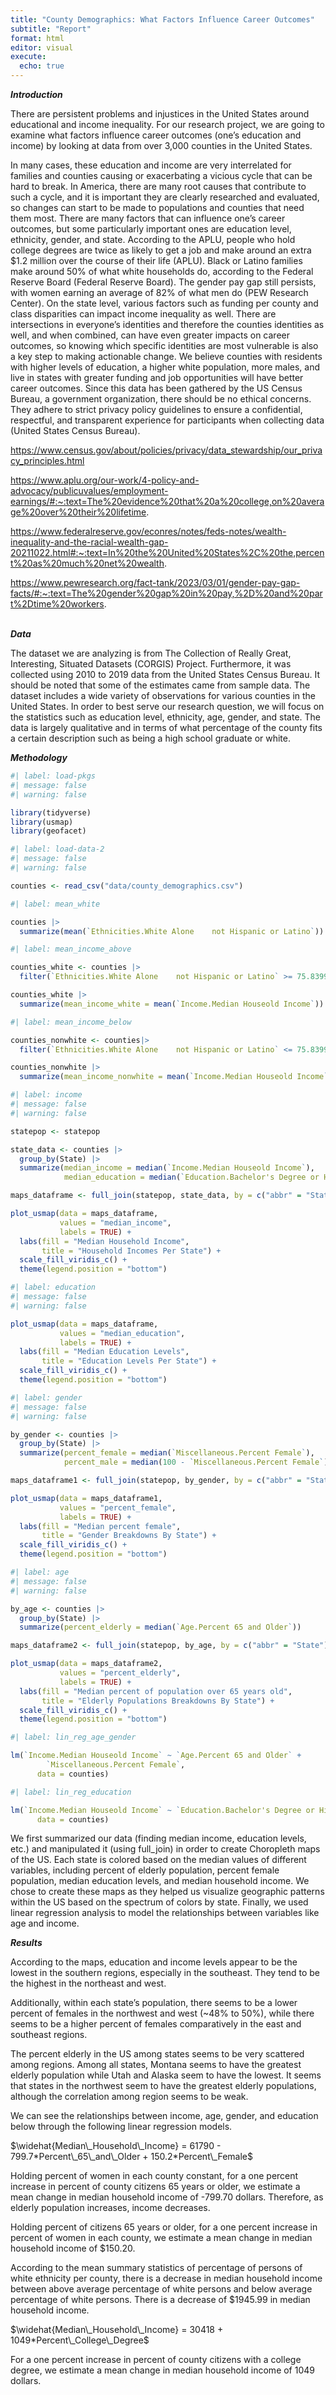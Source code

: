 ```yaml
---
title: "County Demographics: What Factors Influence Career Outcomes"
subtitle: "Report"
format: html
editor: visual
execute:
  echo: true
---
```


***Introduction***

There are persistent problems and injustices in the United States around educational and income inequality. For our research project, we are going to examine what factors influence career outcomes (one's education and income) by looking at data from over 3,000 counties in the United States.

In many cases, these education and income are very interrelated for families and counties causing or exacerbating a vicious cycle that can be hard to break. In America, there are many root causes that contribute to such a cycle, and it is important they are clearly researched and evaluated, so changes can start to be made to populations and counties that need them most. There are many factors that can influence one's career outcomes, but some particularly important ones are education level, ethnicity, gender, and state. According to the APLU, people who hold college degrees are twice as likely to get a job and make around an extra \$1.2 million over the course of their life (APLU). Black or Latino families make around 50% of what white households do, according to the Federal Reserve Board (Federal Reserve Board). The gender pay gap still persists, with women earning an average of 82% of what men do (PEW Research Center). On the state level, various factors such as funding per county and class disparities can impact income inequality as well. There are intersections in everyone's identities and therefore the counties identities as well, and when combined, can have even greater impacts on career outcomes, so knowing which specific identities are most vulnerable is also a key step to making actionable change. We believe counties with residents with higher levels of education, a higher white population, more males, and live in states with greater funding and job opportunities will have better career outcomes. Since this data has been gathered by the US Census Bureau, a government organization, there should be no ethical concerns. They adhere to strict privacy policy guidelines to ensure a confidential, respectful, and transparent experience for participants when collecting data (United States Census Bureau).

<https://www.census.gov/about/policies/privacy/data_stewardship/our_privacy_principles.html>

<https://www.aplu.org/our-work/4-policy-and-advocacy/publicuvalues/employment-earnings/#:~:text=The%20evidence%20that%20a%20college,on%20average%20over%20their%20lifetime>.

<https://www.federalreserve.gov/econres/notes/feds-notes/wealth-inequality-and-the-racial-wealth-gap-20211022.html#:~:text=In%20the%20United%20States%2C%20the,percent%20as%20much%20net%20wealth>.

<https://www.pewresearch.org/fact-tank/2023/03/01/gender-pay-gap-facts/#:~:text=The%20gender%20gap%20in%20pay,%2D%20and%20part%2Dtime%20workers>.

\
***Data***

The dataset we are analyzing is from The Collection of Really Great, Interesting, Situated Datasets (CORGIS) Project. Furthermore, it was collected using 2010 to 2019 data from the United States Census Bureau. It should be noted that some of the estimates came from sample data. The dataset includes a wide variety of observations for various counties in the United States. In order to best serve our research question, we will focus on the statistics such as education level, ethnicity, age, gender, and state. The data is largely qualitative and in terms of what percentage of the county fits a certain description such as being a high school graduate or white.\

***Methodology***

```r
#| label: load-pkgs
#| message: false
#| warning: false

library(tidyverse)
library(usmap)
library(geofacet)
```

```r
#| label: load-data-2
#| message: false
#| warning: false

counties <- read_csv("data/county_demographics.csv")
```

```r
#| label: mean_white

counties |>
  summarize(mean(`Ethnicities.White Alone	 not Hispanic or Latino`))
```

```r
#| label: mean_income_above

counties_white <- counties |>
  filter(`Ethnicities.White Alone	 not Hispanic or Latino` >= 75.83992)

counties_white |>
  summarize(mean_income_white = mean(`Income.Median Houseold Income`))
```

```r
#| label: mean_income_below

counties_nonwhite <- counties|>
  filter(`Ethnicities.White Alone	 not Hispanic or Latino` <= 75.83992) 

counties_nonwhite |>
  summarize(mean_income_nonwhite = mean(`Income.Median Houseold Income`))
```

```r
#| label: income
#| message: false
#| warning: false

statepop <- statepop

state_data <- counties |>
  group_by(State) |>
  summarize(median_income = median(`Income.Median Houseold Income`),
            median_education = median(`Education.Bachelor's Degree or Higher`))

maps_dataframe <- full_join(statepop, state_data, by = c("abbr" = "State")) 

plot_usmap(data = maps_dataframe,
           values = "median_income",
           labels = TRUE) +
  labs(fill = "Median Household Income", 
       title = "Household Incomes Per State") +
  scale_fill_viridis_c() +
  theme(legend.position = "bottom") 

```

```r
#| label: education
#| message: false
#| warning: false

plot_usmap(data = maps_dataframe,
           values = "median_education",
           labels = TRUE) +
  labs(fill = "Median Education Levels", 
       title = "Education Levels Per State") +
  scale_fill_viridis_c() +
  theme(legend.position = "bottom") 

```

```r
#| label: gender
#| message: false
#| warning: false

by_gender <- counties |>
  group_by(State) |>
  summarize(percent_female = median(`Miscellaneous.Percent Female`),
            percent_male = median(100 - `Miscellaneous.Percent Female`))

maps_dataframe1 <- full_join(statepop, by_gender, by = c("abbr" = "State")) 

plot_usmap(data = maps_dataframe1,
           values = "percent_female",
           labels = TRUE) +
  labs(fill = "Median percent female", 
       title = "Gender Breakdowns By State") +
  scale_fill_viridis_c() +
  theme(legend.position = "bottom") 

```

```r
#| label: age
#| message: false
#| warning: false

by_age <- counties |>
  group_by(State) |>
  summarize(percent_elderly = median(`Age.Percent 65 and Older`))

maps_dataframe2 <- full_join(statepop, by_age, by = c("abbr" = "State")) 

plot_usmap(data = maps_dataframe2,
           values = "percent_elderly",
           labels = TRUE) +
  labs(fill = "Median percent of population over 65 years old", 
       title = "Elderly Populations Breakdowns By State") +
  scale_fill_viridis_c() +
  theme(legend.position = "bottom") 

```

```r
#| label: lin_reg_age_gender

lm(`Income.Median Houseold Income` ~ `Age.Percent 65 and Older` + 
        `Miscellaneous.Percent Female`, 
      data = counties)
```

```r
#| label: lin_reg_education

lm(`Income.Median Houseold Income` ~ `Education.Bachelor's Degree or Higher`, 
      data = counties)
```

We first summarized our data (finding median income, education levels, etc.) and manipulated it (using full_join) in order to create Choropleth maps of the US. Each state is colored based on the median values of different variables, including percent of elderly population, percent female population, median education levels, and median household income. We chose to create these maps as they helped us visualize geographic patterns within the US based on the spectrum of colors by state. Finally, we used linear regression analysis to model the relationships between variables like age and income.

***Results***

According to the maps, education and income levels appear to be the lowest in the southern regions, especially in the southeast. They tend to be the highest in the northeast and west.

Additionally, within each state's population, there seems to be a lower percent of females in the northwest and west (\~48% to 50%), while there seems to be a higher percent of females comparatively in the east and southeast regions.

The percent elderly in the US among states seems to be very scattered among regions. Among all states, Montana seems to have the greatest elderly population while Utah and Alaska seem to have the lowest. It seems that states in the northwest seem to have the greatest elderly populations, although the correlation among region seems to be weak.

We can see the relationships between income, age, gender, and education below through the following linear regression models.

$\widehat{Median\_Household\_Income} = 61790 - 799.7*Percent\_65\_and\_Older + 150.2*Percent\_Female$

Holding percent of women in each county constant, for a one percent increase in percent of county citizens 65 years or older, we estimate a mean change in median household income of -799.70 dollars. Therefore, as elderly population increases, income decreases.

Holding percent of citizens 65 years or older, for a one percent increase in percent of women in each county, we estimate a mean change in median household income of \$150.20.

According to the mean summary statistics of percentage of persons of white ethnicity per county, there is a decrease in median household income between above average percentage of white persons and below average percentage of white persons. There is a decrease of \$1945.99 in median household income.

$\widehat{Median\_Household\_Income} = 30418 + 1049*Percent\_College\_Degree$

For a one percent increase in percent of county citizens with a college degree, we estimate a mean change in median household income of 1049 dollars.
